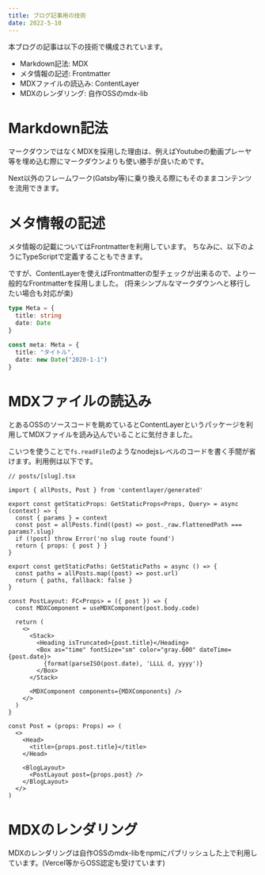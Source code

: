 ```yaml
---
title: ブログ記事用の技術
date: 2022-5-10
---
```


本ブログの記事は以下の技術で構成されています。

- Markdown記法: MDX
- メタ情報の記述: Frontmatter
- MDXファイルの読込み: ContentLayer
- MDXのレンダリング: 自作OSSのmdx-lib

# Markdown記法
マークダウンではなくMDXを採用した理由は、例えばYoutubeの動画プレーヤ等を埋め込む際にマークダウンよりも使い勝手が良いためです。

Next以外のフレームワーク(Gatsby等)に乗り換える際にもそのままコンテンツを流用できます。

# メタ情報の記述
メタ情報の記載についてはFrontmatterを利用しています。
ちなみに、以下のようにTypeScriptで定義することもできます。

ですが、ContentLayerを使えばFrontmatterの型チェックが出来るので、より一般的なFrontmatterを採用しました。
(将来シンプルなマークダウンへと移行したい場合も対応が楽)

```ts
type Meta = {
  title: string
  date: Date
}

const meta: Meta = {
  title: "タイトル",
  date: new Date("2020-1-1")
}
```

# MDXファイルの読込み
とあるOSSのソースコードを眺めているとContentLayerというパッケージを利用してMDXファイルを読み込んでいることに気付きました。

こいつを使うことで`fs.readFile`のようなnodejsレベルのコードを書く手間が省けます。利用例は以下です。

```tsx
// posts/[slug].tsx

import { allPosts, Post } from 'contentlayer/generated'

export const getStaticProps: GetStaticProps<Props, Query> = async (context) => {
  const { params } = context
  const post = allPosts.find((post) => post._raw.flattenedPath === params?.slug)
  if (!post) throw Error('no slug route found')
  return { props: { post } }
}

export const getStaticPaths: GetStaticPaths = async () => {
  const paths = allPosts.map((post) => post.url)
  return { paths, fallback: false }
}

const PostLayout: FC<Props> = ({ post }) => {
  const MDXComponent = useMDXComponent(post.body.code)

  return (
    <>
      <Stack>
        <Heading isTruncated>{post.title}</Heading>
        <Box as="time" fontSize="sm" color="gray.600" dateTime={post.date}>
          {format(parseISO(post.date), 'LLLL d, yyyy')}
        </Box>
      </Stack>

      <MDXComponent components={MDXComponents} />
    </>
  )
}

const Post = (props: Props) => (
  <>
    <Head>
      <title>{props.post.title}</title>
    </Head>

    <BlogLayout>
      <PostLayout post={props.post} />
    </BlogLayout>
  </>
)

```

# MDXのレンダリング
MDXのレンダリングは自作OSSのmdx-libをnpmにパブリッシュした上で利用しています。(Vercel等からOSS認定も受けています)

